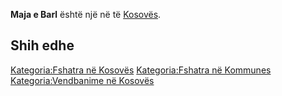 {{Fshat në 
 | Emri                = Maja e Barl
 | EmriAlt                = 
 | NAME_SHORT_FORM=      
 | NAME_GENERIC=      
 | NAME_SORT_NAME_RO=      MAJAEBARL
 | FULL_NAME_RO = Maja e Barl
 | FULL_NAME_ND_RO=Maja e Barl
 | SORT_NAME_RG=BARL MAJAE
 | FULL_NAME_RG=Barl, Maja e
 | FULL_NAME_ND_RG=Barl, Maja e
 | SRP_NAME_SHORT_FORM=      
 | SRP_NAME_GENERIC=      
 | SRP_NAME_SORT_NAME_RO=      
 | SRP_FULL_NAME_RO = 
 | SRP_FULL_NAME_ND_RO=
 | SRP_SORT_NAME_RG=
 | SRP_FULL_NAME_RG=
 | SRP_FULL_NAME_ND_RG=
 | Emri (Rasa dhanore) = 
 | Figura              = 
 | Shteti              = Kosovo
 | Komuna              = 
 | Kodi postar         = 
 | Sipërfaqja          = 

 | Popullsia           = 

 | Regj. i popullsisë  = 
 | Dend. e popullsisë  = 
 | Faqja zyrtare       = 
 <!--- Koordinatat ----> 
 | Gjerësia            = 42.534262
 | Gjatësia            = 20.098122
 | Lartësia            = 
}}
'''Maja e Barl''' është një [[]] në [[]] të [[Kosovës]].

<!-- == Gjeografia == -->
<!-- == Historia == -->
<!-- == Demografia == -->
== Shih edhe ==
{{Komuna }}
{{Kosovo-Administrata-Cung}}

[[Kategoria:Fshatra në Kosovës]]
[[Kategoria:Fshatra në Kommunes ]]
[[Kategoria:Vendbanime në Kosovës]]